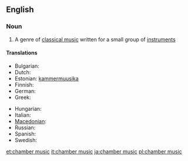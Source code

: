 ==English==

===Noun===
{{wikipedia}}
{{en-noun|sg=[[chamber]] [[music]]|-}}

# {{music}} A genre of [[classical music]] written for a small group of [[instrument]]s

====Translations====
{{trans-top|chamber music}}
* Bulgarian: {{t|bg|камерна музика|f}}
* Dutch: {{t-|nl|kamermuziek|f}}
* Estonian: [[kammermuusika]]
* Finnish: {{t-|fi|kamarimusiikki}}
* German: {{t|de|Kammermusik|f}}
* Greek: {{t|el|μουσική δωματίου|f|tr=mousikí ðomatíou}}
{{trans-mid}}
* Hungarian: {{t+|hu|kamarazene}}
* Italian: {{t-|it|musica da camera|f}}
* [[Macedonian]]: {{t|mk|камерна музика|f|tr=kámerna múzika}}
* Russian: {{t|ru|камерная музыка|f|tr=kám'ernaja múzyka}}
* Spanish: {{t|es|música de cámara|f}}
* Swedish: {{t|sv|kammarmusik|c}}
{{trans-bottom}}

[[et:chamber music]]
[[it:chamber music]]
[[ja:chamber music]]
[[pl:chamber music]]